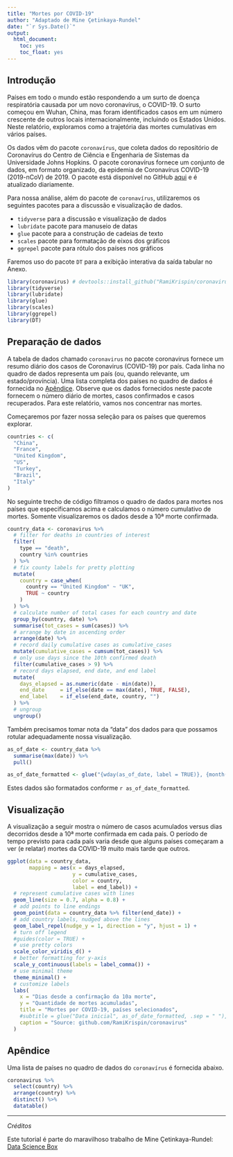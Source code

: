 ```yaml
---
title: "Mortes por COVID-19"
author: "Adaptado de Mine Çetinkaya-Rundel"
date: "`r Sys.Date()`"
output: 
  html_document: 
    toc: yes
    toc_float: yes
---
```


## Introdução

Países em todo o mundo estão respondendo a um surto de doença respiratória causada por um novo coronavírus, o COVID-19. O surto começou em Wuhan, China, mas foram identificados casos em um número crescente de outros locais internacionalmente, incluindo os Estados Unidos. Neste relatório, exploramos como a trajetória das mortes cumulativas em vários países.

Os dados vêm do pacote `coronavírus`, que coleta dados do repositório de Coronavírus do Centro de Ciência e Engenharia de Sistemas da Universidade Johns Hopkins. O pacote coronavírus fornece um conjunto de dados, em formato organizado, da epidemia de Coronavírus COVID-19 (2019-nCoV) de 2019. O pacote está disponível no GitHub [aqui](https://github.com/RamiKrispin/coronavirus) e é atualizado diariamente.

Para nossa análise, além do pacote de `coronavírus`, utilizaremos os seguintes pacotes para a discussão e visualização de dados.

- `tidyverse` para a discussão e visualização de dados
- `lubridate` pacote para manuseio de datas
- `glue` pacote para a construção de cadeias de texto
- `scales` pacote para formatação de eixos dos gráficos
- `ggrepel` pacote para rótulo dos países nos gráficos

Faremos uso do pacote `DT` para a exibição interativa da saída tabular no Anexo.

```r
library(coronavirus) # devtools::install_github("RamiKrispin/coronavirus")
library(tidyverse)
library(lubridate)
library(glue)
library(scales)
library(ggrepel)
library(DT)

```

## Preparação de dados

A tabela de dados chamado `coronavirus` no pacote coronavirus fornece um resumo diário dos casos de Coronavirus (COVID-19) por país. Cada linha no quadro de dados representa um país (ou, quando relevante, um estado/província). Uma lista completa dos países no quadro de dados é fornecida no [Apêndice]. Observe que os dados fornecidos neste pacote fornecem o número diário de mortes, casos confirmados e casos recuperados. Para este relatório, vamos nos concentrar nas mortes. 

Começaremos por fazer nossa seleção para os países que queremos explorar.

```r
countries <- c(
  "China",
  "France",
  "United Kingdom",
  "US",
  "Turkey", 
  "Brazil", 
  "Italy"
)
```

No seguinte trecho de código filtramos o quadro de dados para mortes nos países que especificamos acima e calculamos o número cumulativo de mortes. Somente visualizaremos os dados desde a 10ª morte confirmada. 

```r
country_data <- coronavirus %>%
  # filter for deaths in countries of interest
  filter(
    type == "death",
    country %in% countries
  ) %>%
  # fix county labels for pretty plotting
  mutate(
    country = case_when(
      country == "United Kingdom" ~ "UK",
      TRUE ~ country
    )
  ) %>%
  # calculate number of total cases for each country and date
  group_by(country, date) %>%
  summarise(tot_cases = sum(cases)) %>%
  # arrange by date in ascending order
  arrange(date) %>%
  # record daily cumulative cases as cumulative_cases
  mutate(cumulative_cases = cumsum(tot_cases)) %>%
  # only use days since the 10th confirmed death
  filter(cumulative_cases > 9) %>%
  # record days elapsed, end date, and end label
  mutate(
    days_elapsed = as.numeric(date - min(date)),
    end_date     = if_else(date == max(date), TRUE, FALSE),
    end_label    = if_else(end_date, country, "")
  ) %>%
  # ungroup
  ungroup()
```

Também precisamos tomar nota da "data" dos dados para que possamos rotular adequadamente nossa visualização.

```r
as_of_date <- country_data %>% 
  summarise(max(date)) %>% 
  pull()

as_of_date_formatted <- glue("{wday(as_of_date, label = TRUE)}, {month(as_of_date, label = TRUE)} {day(as_of_date)}, {year(as_of_date)}")
```

Estes dados são formatados conforme `r as_of_date_formatted`.

## Visualização

A visualização a seguir mostra o número de casos acumulados versus dias decorridos desde a 10ª morte confirmada em cada país. O período de tempo previsto para cada país varia desde que alguns países começaram a ver (e relatar) mortes da COVID-19 muito mais tarde que outros.

```r
ggplot(data = country_data,
       mapping = aes(x = days_elapsed, 
                     y = cumulative_cases, 
                     color = country, 
                     label = end_label)) +
  # represent cumulative cases with lines
  geom_line(size = 0.7, alpha = 0.8) +
  # add points to line endings
  geom_point(data = country_data %>% filter(end_date)) +
  # add country labels, nudged above the lines
  geom_label_repel(nudge_y = 1, direction = "y", hjust = 1) + 
  # turn off legend
  #guides(color = TRUE) +
  # use pretty colors
  scale_color_viridis_d() +
  # better formatting for y-axis
  scale_y_continuous(labels = label_comma()) +
  # use minimal theme
  theme_minimal() +
  # customize labels
  labs(
    x = "Dias desde a confirmação da 10a morte",
    y = "Quantidade de mortes acumuladas",
    title = "Mortes por COVID-19, países selecionados",
    #subtitle = glue("Data inicial", as_of_date_formatted, .sep = " "),
    caption = "Source: github.com/RamiKrispin/coronavirus"
  )
```

## Apêndice

Uma lista de países no quadro de dados do `coronavírus` é fornecida abaixo.

```r
coronavirus %>%
  select(country) %>%
  arrange(country) %>%
  distinct() %>%
  datatable()
```

---

_Créditos_

Este tutorial é parte do maravilhoso trabalho de Mine Çetinkaya-Rundel: [Data Science Box](https://datasciencebox.org/) 
